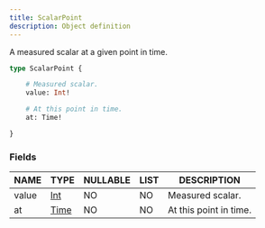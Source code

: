```yaml
---
title: ScalarPoint
description: Object definition
---
```


A measured scalar at a given point in time.

```graphql
type ScalarPoint {

	# Measured scalar.
	value: Int!

	# At this point in time.
	at: Time!

}
```

### Fields

| NAME | TYPE | NULLABLE | LIST | DESCRIPTION |
| - | - | - | - | - |
| value | [Int](../ecdn-api-scalars/Int) | NO | NO | Measured scalar. | 
| at | [Time](../ecdn-api-scalars/Time) | NO | NO | At this point in time. | 

